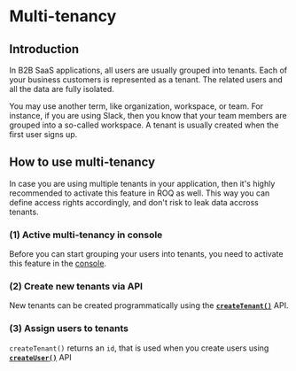 
# Multi-tenancy

## Introduction

In B2B SaaS applications, all users are usually grouped into tenants. Each of your business customers is represented as
a tenant. The related users and all the data are fully isolated.

You may use another term, like organization, workspace, or team. For instance, if you are using Slack, then you know
that your team members are grouped into a so-called workspace. A tenant is usually created when the first user signs up.

## How to use multi-tenancy

<Callout type="info" emoji="ℹ️">
  In case you are using multiple tenants in your application, then it's highly recommended to activate this feature in 
ROQ as well. This way you can define access rights accordingly, and don't risk to leak data accross tenants.  
</Callout>

### (1) Active multi-tenancy in console

Before you can start grouping your users into tenants, you need to activate this feature in
the [console](https://console.roq.tech/).

### (2) Create new tenants via API

New tenants can be created programmatically using the [**`createTenant()`**](/multi-tenancy/api#createtenant) API.

### (3) Assign users to tenants

`createTenant()` returns an `id`, that is used when you create users using [**`createUser()`**](/user-management/api#createuser) API 
